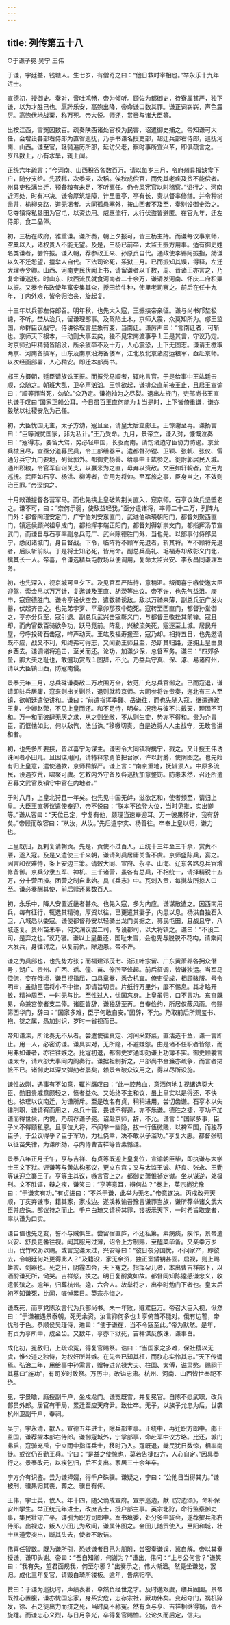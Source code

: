 ```yaml
---
---
---
```

title: 列传第五十八
---

○于谦子冕 吴宁 王伟

于谦，字廷益，钱塘人。生七岁，有僧奇之曰：“他日救时宰相也。”举永乐十九年进士。

宣德初，授御史。奏对，音吐鸿畅，帝为倾听。顾佐为都御史，待寮属甚严，独下谦，以为才胜己也。扈跸乐安，高煦出降，帝命谦口数其罪。谦正词崭崭，声色震厉。高煦伏地战栗，称万死。帝大悦。师还，赏赉与诸大臣等。

出按江西，雪冤囚数百。疏奏陕西诸处官校为民害，诏遣御史捕之。帝知谦可大任，会增设各部右侍郎为直省巡抚，乃手书谦名授吏部，超迁兵部右侍郎，巡抚河南、山西。谦至官，轻骑遍历所部，延访父老，察时事所宜兴革，即俱疏言之。一岁凡数上，小有水旱，辄上闻。

正统六年疏言：“今河南、山西积谷各数百万。请以每岁三月，令府州县报缺食下户，随分支给。先菽秫，次黍麦，次稻。俟秋成偿官，而免其老疾及贫不能偿者。州县吏秩满当迁，预备粮有未足，不听离任。仍令风宪官以时稽察。”诏行之。河南近河处，时有冲决。谦令厚筑堤障，计里置亭，亭有长，责以督率修缮。并令种树凿井，榆柳夹路，道无渴者。大同孤悬塞外，按山西者不及至，奏别设御史治之。尽夺镇将私垦田为官屯，以资边用。威惠流行，太行伏盗皆避匿。在官九年，迁左侍郎，食二品俸。

初，三杨在政府，雅重谦。谦所奏，朝上夕报可，皆三杨主持。而谦每议事京师，空橐以入，诸权贵人不能无望。及是，三杨已前卒，太监王振方用事。适有御史姓名类谦者，尝忤振。谦入朝，荐参政王来、孙原贞自代。通政使李锡阿振指，劾谦以久不迁怨望，擅举人自代。下法司论死，系狱三月。已而振知其误，得释，左迁大理寺少卿。山西、河南吏民伏阙上书，请留谦者以千数，周、晋诸王亦言之，乃复命谦巡抚。时山东、陕西流民就食河南者二十余万，谦请发河南、怀庆二府积粟以振。又奏令布政使年富安集其众，授田给牛种，使里老司察之。前后在任十九年，丁内外艰，皆令归治丧，旋起复。

十三年以兵部左侍郎召。明年秋，也先大入寇，王振挟帝亲征。谦与尚书邝埜极谏，不听。埜从治兵，留谦理部事。及驾陷土木，京师大震，众莫知所为。郕王监国，命群臣议战守。侍讲徐珵言星象有变，当南迁。谦厉声曰：“言南迁者，可斩也。京师天下根本，一动则大事去矣，独不见宋南渡事乎１王是其言，守议乃定。时京师劲甲精骑皆陷没，所余疲卒不及十万，人心震恐，上下无固志。谦请王檄取两京、河南备操军，山东及南京沿海备倭军，江北及北京诸府运粮军，亟赴京师。以次经画部署，人心稍安。即迁本部尚书。

郕王方摄朝，廷臣请族诛王振。而振党马顺者，辄叱言官。于是给事中王竑廷击顺，众随之。朝班大乱，卫卒声汹汹。王惧欲起，谦排众直前掖王止，且启王宣谕曰：“顺等罪当死，勿论。”众乃定。谦袍袖为之尽裂。退出左掖门，吏部尚书王直执谦手叹曰“国家正赖公耳。今日虽百王直何能为１当是时，上下皆倚重谦，谦亦毅然以社稷安危为己任。

初，大臣忧国无主，太子方幼，寇且至，请皇太后立郕王。王惊谢至再。谦扬言曰：“臣等诚忧国家，非为私计。”王乃受命。九月，景帝立，谦入对，慷慨泣奏曰：“寇得志，要留大驾，势必轻中国，长驱而南。请饬诸边守臣协力防遏。京营兵械且尽，宜亟分道募民兵，令工部缮器甲。遣都督孙镗、卫颖、张軏、张仪、雷通分兵守九门要地，列营郭外。都御史杨善、给事中王竑参之。徙附郭居民入城。通州积粮，令官军自诣关支，以赢米为之直，毋弃以资敌。文臣如轩輗者，宜用为巡抚。武臣如石亨、杨洪、柳溥者，宜用为将帅。至军旅之事，臣身当之，不效则治臣罪。”帝深纳之。

十月敕谦提督各营军马。而也先挟上皇破紫荆关直入，窥京师。石亨议敛兵坚壁老之。谦不可，曰：“奈何示弱，使敌益轻我。”亟分遣诸将，率师二十二万，列阵九门外：都督陶瑾安定门，广宁伯刘安东直门，武进伯硃瑛朝阳门，都督刘聚西直门，镇远侯顾兴祖阜成门，都指挥李端正阳门，都督刘得新崇文门，都指挥汤节宣武门，而谦自与石亨率副总兵范广、武兴陈德胜门外，当也先。以部事付侍郎吴宁，悉闭诸城门，身自督战。下令，临阵将不顾军先退者，斩其将。军不顾将先退者，后队斩前队。于是将士知必死，皆用命。副总兵高礼、毛福寿却敌彰义门北，擒其长一人。帝喜，令谦选精兵屯教场以便调用，复命太监兴安、李永昌同谦理军务。

初，也先深入，视京城可旦夕下。及见官军严阵待，意稍沮。叛阉喜宁嗾使邀大臣迎驾，索金帛以万万计，复邀谦及王直、胡濙等出议。帝不许，也先气益沮。庚申，寇窥德胜门。谦令亨设伏空舍，遣数骑诱敌。敌以万骑来薄，副总兵范广发火器，伏起齐击之。也先弟孛罗、平章卯那孩中砲死。寇转至西直门，都督孙堂御之，亨亦分兵至，寇引退。副总兵武兴击寇彰义门，与都督王敬挫其前锋。寇且却，而内官数百骑欲争功，跃马竞前。阵乱，兴被流矢死，寇逐至土城。居民升屋，号呼投砖石击寇，哗声动天。王竑及福寿援至，寇乃却。相持五日，也先邀请既不应，战又不利，知终弗可得志，又闻勤王师且至，恐断其归路，遂拥上皇由良乡西去。谦调诸将追击，至关而还。论功，加谦少保，总督军务。谦曰：“四郊多垒，卿大夫之耻也，敢邀功赏哉１固辞，不允。乃益兵守真、保、涿、易诸府州，请以大臣镇山西，防寇南侵。

景泰元年三月，总兵硃谦奏敌二万攻围万全，敕范广充总兵官御之。已而寇退，谦请即驻兵居庸，寇来则出关剿杀，退则就粮京师。大同参将许贵奏，迤北有三人至镇，欲朝廷遣使讲和。谦曰：“前遣指挥季鐸、岳谦往，而也先随入寇。继遣通政王复、少卿赵荣，不见上皇而还。和不足恃，明矣。况我与彼不共戴天，理固不可和。万一和而彼肆无厌之求，从之则坐敝，不从则生变，势亦不得和。贵为介胄臣，而恇怯如此，何以敌忾，法当诛。”移檄切责。自是边将人人主战守，无敢言讲和者。

初，也先多所要挟，皆以喜宁为谋主。谦密令大同镇将擒宁，戮之。又计授王伟诱诛间者小田儿。且因谍用间，请特释忠勇伯把台家，许以封爵，使阴图之。也先始有归上皇意，遣使通款，京师稍解严。谦上言：“南京重地，抚辑须人。中原多流民，设遇岁荒，啸聚可虞。乞敕内外守备及各巡抚加意整饬。防患未然，召还所遣召募文武官及镇守中官在内地者。”

于时八月，上皇北狩且一年矣。也先见中国无衅，滋欲乞和，使者频至，请归上皇。大臣王直等议遣使奉迎，帝不悦曰：“朕本不欲登大位，当时见推，实出卿等。”谦从容曰：“天位已定，宁复有他，顾理当速奉迎耳。万一彼果怀诈，我有辞矣。”帝顾而改容曰：“从汝，从汝。”先后遣李实、杨善往。卒奉上皇以归，谦力也。

上皇既归，瓦剌复请朝贡。先是，贡使不过百人，正统十三年至三千余，赏赉不餍，遂入寇。及是又遣使三千来朝，谦请列兵居庸关备不虞。京师盛陈兵，宴之。因言和议难恃，条上安边三策。请敕大同、宣府、永平、山海、辽东各路总兵官增修备御。京兵分隶五军、神机、三千诸营，虽各有总兵，不相统一，请择精锐十五万，分十营团操。团营之制自此始。具《兵志》中。瓦剌入贡，每携故所掠人口至。谦必奏酬其使，前后赎还累数百人。

初，永乐中，降人安置近畿者甚众。也先入寇，多为内应。谦谋散遣之。因西南用兵，每有征行，辄选其精骑，厚资以往，已更遣其妻子，内患以息。杨洪自独石入卫，八城悉以委寇。谦使都督孙安以轻骑出龙门关据之，募民屯田，且战且守，八城遂复。贵州苗未平，何文渊议罢二司，专设都司，以大将镇之。谦曰：“不设二司，是弃之也。”议乃寝。谦以上皇虽还，国耻未雪，会也先与脱脱不花构，请乘间大发兵，身往讨之，以复前仇，除边患。帝不许。

谦之为兵部也，也先势方张；而福建邓茂七、浙江叶宗留、广东黄萧养各拥众僭号；湖广、贵州、广西、瑶、僮、苗、僚所至蜂起。前后征调，皆谦独运。当军马倥偬，变在俄顷，谦目视指屈，口具章奏，悉合机宜。僚吏受成，相顾骇服。号令明审，虽勋臣宿将小不中律，即请旨切责。片纸行万里外，靡不惕息。其才略开敏，精神周至，一时无与比。至性过人，忧国忘身。上皇虽归，口不言功。东宫既易，命兼宫僚者支二俸。诸臣皆辞，谦独辞至再。自奉俭约，所居仅蔽风雨。帝赐第西华门，辞曰：“国家多难，臣子何敢自安。”固辞，不允。乃取前后所赐玺书、袍、锭之属，悉加封识，岁时一省视而已。

帝知谦深，所论奏无不从者。尝遣使往真定、河间采野菜，直沽造干鱼，谦一言即止。用一人，必密访谦。谦具实对，无所隐，不避嫌怨。由是诸不任职者皆怨，而用弗如谦者，亦往往嫉之。比寇初退，都御史罗通即劾谦上功簿不实。御史顾躭言谦太专，请六部大事同内阁奏行。谦据祖制折之，户部尚书金濂亦疏争，而言者捃摭不已。诸御史以深文弹劾者屡矣，赖景帝破众议用之，得以尽所设施。

谦性故刚，遇事有不如意，辄拊膺叹曰：“此一腔热血，意洒何地１视诸选耎大臣、勋旧贵戚意颇轻之，愤者益众。又始终不主和议，虽上皇实以是得还，不快也。徐珵以议南迁，为谦所斥。至是改名有贞，稍稍进用，尝切齿谦。石亨本以失律削职，谦请宥而用之，总兵十营，畏谦不得逞，亦不乐谦。德胜之捷，亨功不加谦而得世侯，内愧，乃疏荐谦子冕。诏赴京师，辞，不允。谦言：“国家多事，臣子义不得顾私恩。且亨位大将，不闻举一幽隐，拔一行伍微贱，以裨军国，而独荐臣子，于公议得乎？臣于军功，力杜侥幸，决不敢以子滥功。”亨复大恚。都督张軏以征苗失律，为谦所劾，与内侍曹吉祥等皆素憾谦。

景泰八年正月壬午，亨与吉祥、有贞等既迎上皇复位，宣谕朝臣毕，即执谦与大学士王文下狱。诬谦等与黄竑构邪议，更立东宫；又与太监王诚、舒良、张永、王勤等谋迎立襄王子。亨等主其议，嗾言官上之。都御史萧惟祯定谳。坐以谋逆，处极刑。文不胜诬，辩之疾，谦笑曰：“亨等意耳，辩何益？”奏上，英宗尚犹豫曰：“于谦实有功。”有贞进曰：“不杀于谦，此举为无名。”帝意遂决。丙戌改元天顺，丁亥弃谦市，籍其家，家戍边。遂溪教谕吾豫言谦罪当族，谦所荐举诸文武大臣并应诛。部议持之而止。千户白琦又请榜其罪，镂板示天下，一时希旨取宠者，率以谦为口实。

谦自值也先之变，誓不与贼俱生。尝留宿直庐，不还私第。素病痰，疾作，景帝遣兴安、舒良更番往视。闻其服用过薄，诏令上方制赐，至醯菜毕备。又亲幸万岁山，伐竹取沥以赐。或言宠谦太过，兴安等曰：“彼日夜分国忧，不问家产，即彼去，令朝廷何处更得此人？”及籍没，家无余资，独正室鐍钥甚固。启视，则上赐蟒衣、剑器也。死之日，阴霾四合，天下冤之。指挥朵儿者，本出曹吉祥部下，以酒酹谦死所，恸哭。吉祥怒，抶之。明日复酹奠如故。都督同知陈逵感谦忠义，收遗骸殡之。逾年，归葬杭州。逵，六合人。故举将才，出李时勉门下者也。皇太后初不知谦死，比闻，嗟悼累日。英宗亦悔之。

谦既死，而亨党陈汝言代为兵部尚书。未一年败，赃累巨万。帝召大臣入视，愀然曰：“于谦被遇景泰朝，死无余资。汝言抑何多也１亨俯首不能对。俄有边警，帝忧形于色。恭顺侯吴瑾侍，进曰：“使于谦在，当不令寇至此。”帝为默然。是年，有贞为亨所中，戍金齿。又数年，亨亦下狱死，吉祥谋反族诛，谦事白。

成化初，冕赦归，上疏讼冤，得复官赐祭。诰曰：“当国家之多难，保社稷以无虞，惟公道之独恃，为权奸所并嫉。在先帝已知其枉，而朕心实怜其忠。”天下传诵焉。弘治二年，用给事中孙需言，赠特进光禄大夫、柱国、太傅，谥肃愍。赐祠于其墓曰“旌功”，有司岁时致祭。万历中，改谥忠肃。杭州、河南、山西皆世奉祀不绝。

冕，字景瞻，廕授副千户，坐戍龙门。谦冤既雪，并复冕官。自陈不愿武职，改兵部员外郎。居官有干局，累迁至应天府尹。致仕卒。无子，以族子允忠为后，世袭杭州卫副千户，奉祠。

吴宁，字永清，歙人。宣德五年进士，除兵部主事。正统中，再迁职方郎中。郕王监国，谦荐擢本部右侍郎。谦御寇城外，宁掌部事，命赴军中议方略。比还，城门弗启，寇骑充斥，宁立雨中指挥兵士，移时乃入。寇既退，畿民犹日数惊，相率南徙。或议仍召勤王兵。宁曰：“是益之使惊也，莫若告捷四方，人心自定。”因具奏行之。景泰改元，以疾乞归，后不复出。家居三十余年卒。

宁方介有识鉴。尝为谦择婿，得千户硃骥。谦疑之，宁曰：“公他日当得其力。”谦被刑，骥果归其丧，葬之。骥自有传。

王伟，字士英，攸人。年十四，随父谪戍宣府。宣宗巡边，献《安边颂》，命补保安州学生。举正统元年进士，改庶吉士，授户部主事。英宗北狩，命行监察御史事，集民壮守广平。谦引为职方司郎中。军书填委，处分多中窾会，遂荐擢兵部右侍郎。出视边，叛人小田儿为敌间，谦属伟图之。会田儿随贡使入，至阳和城，壮士从道旁突出，断其头去，使者不敢诘。

伟喜任智数。既为谦所引，恐嫉谦者目己为朋附，尝密奏谦误，冀自解。帝以其奏授谦，谦叩头谢。帝曰：“吾自知卿，何谢为？”谦出，伟问：“上与公何言？”谦笑曰：“我有失，望君面规我，何至尔邪？”出奏示之，伟大惭沮。然竟坐谦党，罢归。成化三年复官，请毁白琦所镂板。逾年，告病归卒。

赞曰：于谦为巡抚时，声绩表著，卓然负经世之才。及时遘艰虞，缮兵固圉。景帝既推心置腹，谦亦忧国忘家，身系安危，志存宗社，厥功伟矣。变起夺门，祸机猝发，徐、石之徒出力而挤之死，当时莫不称冤。然有贞与亨、吉祥相继得祸，皆不旋踵。而谦忠心义烈，与日月争光，卒得复官赐恤。公论久而后定，信夫。

